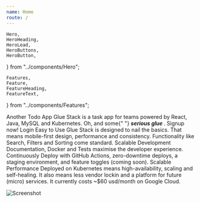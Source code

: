 ```yaml
---
name: Home
route: /
---
```


	Hero,
	HeroHeading,
	HeroLead,
	HeroButtons,
	HeroButton,
} from "../components/Hero";

	Features,
	Feature,
	FeatureHeading,
	FeatureText,
} from "../components/Features";

<Hero>
	<HeroHeading>Another Todo App</HeroHeading>
	<HeroLead>
		Glue Stack is a task app for teams powered by React, Java, MySQL and
		Kubernetes. Oh, and some{" "}
		<strong>
			<em>serious glue</em>
		</strong>
		.
	</HeroLead>
	<HeroButtons>
		<HeroButton href="https://tasks.cadell.dev/#/signup" variant="primary">
			Signup now!
		</HeroButton>
		<HeroButton href="https://tasks.cadell.dev">Login</HeroButton>
	</HeroButtons>
</Hero>

<Features>
	<Feature>
		<FeatureHeading>Easy to Use</FeatureHeading>
		<FeatureText>
			Glue Stack is designed to nail the basics. That means mobile-first design,
			performance and consistency. Functionality like Search, Filters and
			Sorting come standard.
		</FeatureText>
	</Feature>
	<Feature>
		<FeatureHeading>Scalable Development</FeatureHeading>
		<FeatureText>
			Documentation, Docker and Tests maximise the developer experience.
			Continuously Deploy with GitHub Actions, zero-downtime deploys, a staging
			environment, and feature toggles (coming soon).
		</FeatureText>
	</Feature>
	<Feature>
		<FeatureHeading>Scalable Performance</FeatureHeading>
		<FeatureText>
			Deployed on Kubernetes means high-availability, scaling and self-healing.
			It also means less vendor lockin and a platform for future (micro)
			services. It currently costs ~$60 usd/month on Google Cloud.
		</FeatureText>
	</Feature>
</Features>

![Screenshot](../assets/screenshot.png)

